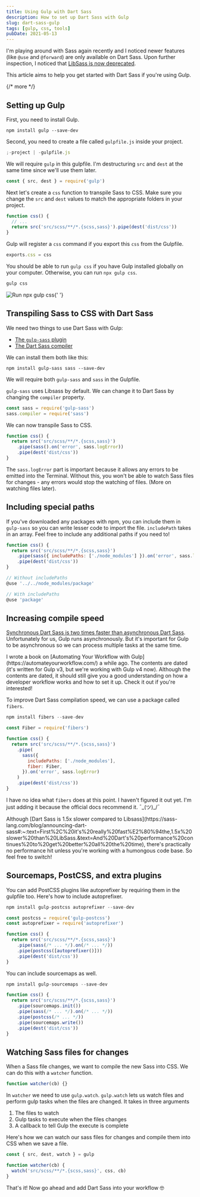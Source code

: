 ```yaml
---
title: Using Gulp with Dart Sass
description: How to set up Dart Sass with Gulp
slug: dart-sass-gulp
tags: [gulp, css, tools]
pubDate: 2021-05-13
---
```


I'm playing around with Sass again recently and I noticed newer features (like `@use` and `@forward`) are only available on Dart Sass. Upon further inspection, I noticed that [LibSass is now deprecated](https://sass-lang.com/blog/libsass-is-deprecated).

This article aims to help you get started with Dart Sass if you're using Gulp.

{/* more */}

## Setting up Gulp

First, you need to install Gulp.

```shell
npm install gulp --save-dev
```

Second, you need to create a file called `gulpfile.js` inside your project.

```javascript
;-project | -gulpfile.js
```

We will require `gulp` in this gulpfile. I'm destructuring `src` and `dest` at the same time since we'll use them later.

```javascript
const { src, dest } = require('gulp')
```

Next let's create a `css` function to transpile Sass to CSS. Make sure you change the `src` and `dest` values to match the appropriate folders in your project.

```javascript
function css() {
  // ...
  return src('src/scss/**/*.{scss,sass}').pipe(dest('dist/css'))
}
```

Gulp will register a `css` command if you export this `css` from the Gulpfile.

```javascript
exports.css = css
```

You should be able to run `gulp css` if you have Gulp installed globally on your computer. Otherwise, you can run `npx gulp css`.

```javascript
gulp css
```

<Image
  src='/assets/2021/dart-sass-gulp/npx-gulp-css.png'
  alt='Run npx gulp css'
/>{' '}

## Transpiling Sass to CSS with Dart Sass

We need two things to use Dart Sass with Gulp:

- [The `gulp-sass` plugin](https://www.npmjs.com/package/gulp-sass)
- [The Dart Sass compiler](https://www.npmjs.com/package/sass)

We can install them both like this:

```shell
npm install gulp-sass sass --save-dev
```

We will require both `gulp-sass` and `sass` in the Gulpfile.

`gulp-sass` uses Libsass by default. We can change it to Dart Sass by changing the `compiler` property.

```javascript
const sass = require('gulp-sass')
sass.compiler = require('sass')
```

We can now transpile Sass to CSS.

```javascript
function css() {
  return src('src/scss/**/*.{scss,sass}')
    .pipe(sass().on('error', sass.logError))
    .pipe(dest('dist/css'))
}
```

The `sass.logError` part is important because it allows any errors to be emitted into the Terminal. Without this, you won't be able to watch Sass files for changes - any errors would stop the watching of files. (More on watching files later).

## Including special paths

If you've downloaded any packages with npm, you can include them in `gulp-sass` so you can write lesser code to import the file. `includePath` takes in an array. Feel free to include any additional paths if you need to!

```javascript
function css() {
  return src('src/scss/**/*.{scss,sass}')
    .pipe(sass({ includePaths: ['./node_modules'] }).on('error', sass.logError))
    .pipe(dest('dist/css'))
}
```

```javascript
// Without includePaths
@use '../../node_modules/package'

// With includePaths
@use 'package'
```

## Increasing compile speed

[Synchronous Dart Sass is two times faster than asynchronous Dart Sass](https://www.npmjs.com/package/sass). Unfortunately for us, Gulp runs asynchronously. But it's important for Gulp to be asynchronous so we can process multiple tasks at the same time.

<Callout>
  I wrote a book on [Automating Your Workflow with
  Gulp](https://automateyourworkflow.com/) a while ago. The contents are dated
  (it's written for Gulp v3, but we're working with Gulp v4 now). Although the
  contents are dated, it should still give you a good understanding on how a
  developer workflow works and how to set it up. Check it out if you're
  interested!
</Callout>

To improve Dart Sass compilation speed, we can use a package called `fibers`.

```javascript
npm install fibers --save-dev
```

```javascript
const Fiber = require('fibers')

function css() {
  return src('src/scss/**/*.{scss,sass}')
    .pipe(
      sass({
        includePaths: ['./node_modules'],
        fiber: Fiber,
      }).on('error', sass.logError)
    )
    .pipe(dest('dist/css'))
}
```

I have no idea what `fibers` does at this point. I haven't figured it out yet. I'm just adding it because the official docs recommend it. ¯\_(ツ)\_/¯

<Callout>
  Although [Dart Sass is 1.5x slower compared to
  Libsass](https://sass-lang.com/blog/announcing-dart-sass#:~:text=First%2C%20it's%20really%20fast%E2%80%94the,1.5x%20slower%20than%20LibSass.&text=And%20Dart's%20performance%20continues%20to%20get%20better%20all%20the%20time),
  there's practically no performance hit unless you're working with a humongous
  code base. So feel free to switch!
</Callout>

## Sourcemaps, PostCSS, and extra plugins

You can add PostCSS plugins like autoprefixer by requiring them in the gulpfile too. Here's how to include autoprefixer.

```javascript
npm install gulp-postcss autoprefixer --save-dev
```

```javascript
const postcss = require('gulp-postcss')
const autoprefixer = require('autoprefixer')

function css() {
  return src('src/scss/**/*.{scss,sass}')
    .pipe(sass(/* ... */).on(/* ... */))
    .pipe(postcss([autoprefixer()]))
    .pipe(dest('dist/css'))
}
```

You can include sourcemaps as well.

```javascript
npm install gulp-sourcemaps --save-dev
```

```javascript
function css() {
  return src('src/scss/**/*.{scss,sass}')
    .pipe(sourcemaps.init())
    .pipe(sass(/* ... */).on(/* ... */))
    .pipe(postcss(/* ... */))
    .pipe(sourcemaps.write())
    .pipe(dest('dist/css'))
}
```

## Watching Sass files for changes

When a Sass file changes, we want to compile the new Sass into CSS. We can do this with a `watcher` function.

```javascript
function watcher(cb) {}
```

In `watcher` we need to use `gulp.watch`. `gulp.watch` lets us watch files and perform gulp tasks when the files are changed. It takes in three arguments

1. The files to watch
2. Gulp tasks to execute when the files changes
3. A callback to tell Gulp the execute is complete

Here's how we can watch our sass files for changes and compile them into CSS when we save a file.

```javascript
const { src, dest, watch } = gulp

function watcher(cb) {
  watch('src/scss/**/*.{scss,sass}', css, cb)
}
```

That's it! Now go ahead and add Dart Sass into your workflow 🤓
